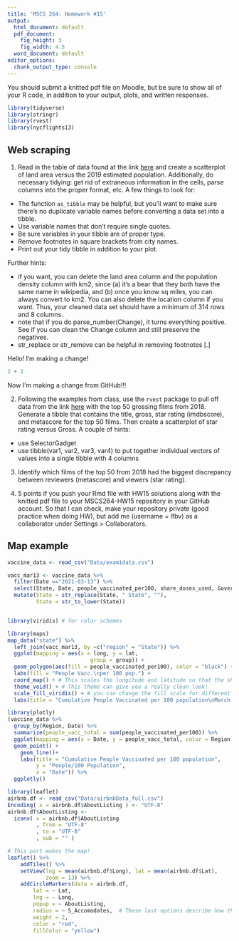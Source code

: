 ```yaml
---
title: 'MSCS 264: Homework #15'
output:
  html_document: default
  pdf_document:
    fig_height: 3
    fig_width: 4.5
  word_document: default
editor_options: 
  chunk_output_type: console
---
```


You should submit a knitted pdf file on Moodle, but be sure to show all of your R code, in addition to your output, plots, and written responses.

```r
library(tidyverse)
library(stringr)
library(rvest)
library(nycflights13)
```

## Web scraping

1. Read in the table of data found at the link [here](https://en.wikipedia.org/wiki/List_of_United_States_cities_by_population) and create a scatterplot of land area versus the 2019 estimated population. Additionally, do necessary tidying: get rid of extraneous information in the cells, parse columns into the proper format, etc.  A few things to look for:

- The function `as_tibble` may be helpful, but you'll want to make sure there's no duplicate variable names before converting a data set into a tibble.
- Use variable names that don't require single quotes.
- Be sure variables in your tibble are of proper type.
- Remove footnotes in square brackets from city names.
- Print out your tidy tibble in addition to your plot.

Further hints:

- if you want, you can delete the land area column and the population density column with km2, since (a) it's a bear that they both have the same name in wikipedia, and (b) once you know sq miles, you can always convert to km2.  You can also delete the location column if you want. Thus, your cleaned data set should have a minimum of 314 rows and 8 columns.
- note that if you do parse_number(Change), it turns everything positive. See if you can clean the Change column and still preserve the negatives.
- str_replace or str_remove can be helpful in removing footnotes [.]


Hello! I'm making a change!
```r
2 + 2
```

Now I'm making a change from GitHub!!!


2. Following the examples from class, use the `rvest` package to pull off data from the link  [here](https://www.imdb.com/search/title?year=2018-01-01,2018-12-31&sort=boxoffice_gross_us,desc) with the top 50 grossing films from 2018. Generate a tibble that contains the title, gross, star rating (imdbscore), and metascore for the top 50 films. Then create a scatterplot of star rating versus Gross.  A couple of hints:

- use SelectorGadget
- use tibble(var1, var2, var3, var4) to put together individual vectors of values into a single tibble with 4 columns

3. Identify which films of the top 50 from 2018 had the biggest discrepancy between reviewers (metascore) and viewers (star rating).

4. 5 points if you push your Rmd file with HW15 solutions along with the knitted pdf file to your MSCS264-HW15 repository in your GitHub account.  So that I can check, make your repository private (good practice when doing HW), but add me (username = lfbv) as a collaborator under Settings > Collaborators.


## Map example

```r
vaccine_data <- read_csv("Data/exam1data.csv") 

vacc_mar13 <- vaccine_data %>%
  filter(Date =="2021-03-13") %>%
  select(State, Date, people_vaccinated_per100, share_doses_used, Governor) %>%
  mutate(State = str_replace(State, " State", ""),
         State = str_to_lower(State))


library(viridis) # for color schemes

library(maps)
map_data("state") %>%
  left_join(vacc_mar13, by =c("region" = "State")) %>%
  ggplot(mapping = aes(x = long, y = lat,
                          group = group)) + 
  geom_polygon(aes(fill = people_vaccinated_per100), color = "black") + 
  labs(fill = "People Vacc.\nper 100 pop.") +
  coord_map() + # This scales the longitude and latitude so that the shapes look correct.
  theme_void() + # This theme can give you a really clean look! 
  scale_fill_viridis() + # you can change the fill scale for different color schemes.
  labs(title = "Cumulative People Vaccinated per 100 population\nMarch 13, 2021")
```

```r
library(plotly)
(vaccine_data %>% 
  group_by(Region, Date) %>%
  summarize(people_vacc_total = sum(people_vaccinated_per100)) %>%
  ggplot(mapping = aes(x = Date, y = people_vacc_total, color = Region)) + 
  geom_point() +
    geom_line()+
    labs(title = "Cumulative People Vaccinated per 100 population", 
         y = "People/100 Population", 
         x = "Date")) %>%
  ggplotly()
```


```r
library(leaflet)
airbnb.df <- read_csv("Data/airbnbData_full.csv")
Encoding( x = airbnb.df$AboutListing ) <- "UTF-8"
airbnb.df$AboutListing <-
  iconv( x = airbnb.df$AboutListing
         , from = "UTF-8"
         , to = "UTF-8"
         , sub = "" )

# This part makes the map!
leaflet() %>%
    addTiles() %>% 
    setView(lng = mean(airbnb.df$Long), lat = mean(airbnb.df$Lat), 
            zoom = 13) %>% 
    addCircleMarkers(data = airbnb.df,
        lat = ~ Lat, 
        lng = ~ Long, 
        popup = ~ AboutListing, 
        radius = ~ S_Accomodates,  # These last options describe how the circles look
        weight = 2,
        color = "red", 
        fillColor = "yellow")
```


